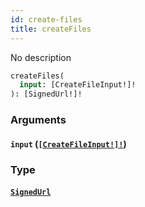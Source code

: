 ```yaml
---
id: create-files
title: createFiles
---
```


No description

```graphql
createFiles(
  input: [CreateFileInput!]!
): [SignedUrl!]!

```

### Arguments

#### `input` ([`[CreateFileInput!]!`](/docs/graphql/inputs/create-file-input))

### Type

#### [`SignedUrl`](/docs/graphql/objects/signed-url)
